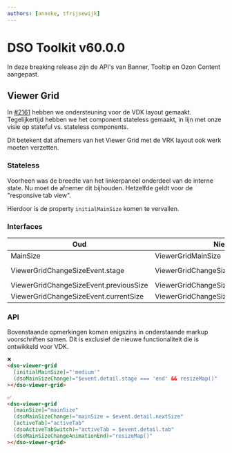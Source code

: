 ```yaml
---
authors: [anneke, tfrijsewijk]
---
```


# DSO Toolkit v60.0.0

In deze breaking release zijn de API's van Banner, Tooltip en Ozon Content aangepast.

## Viewer Grid

In [#2161](https://github.com/dso-toolkit/dso-toolkit/issues/2161) hebben we ondersteuning voor de VDK layout gemaakt. Tegelijkertijd hebben we het component stateless gemaakt, in lijn met onze visie op stateful vs. stateless components.

Dit betekent dat afnemers van het Viewer Grid met de VRK layout ook werk moeten verzetten.

### Stateless

Voorheen was de breedte van het linkerpaneel onderdeel van de interne state. Nu moet de afnemer dit bijhouden. Hetzelfde geldt voor de "responsive tab view".

Hierdoor is de property `initialMainSize` komen te vervallen.

### Interfaces

| Oud                                    | Nieuw                                 | Opmerkingen                                                                                                        |
| -------------------------------------- | ------------------------------------- | ------------------------------------------------------------------------------------------------------------------ |
| MainSize                               | ViewerGridMainSize                    |                                                                                                                    |
| ViewerGridChangeSizeEvent.stage        | ViewerGridChangeSizeAnimationEndEvent | Deze property is verplaatst naar een eigen event `DsoViewerGridCustomEvent<ViewerGridChangeSizeAnimationEndEvent>` |
| ViewerGridChangeSizeEvent.previousSize | ViewerGridChangeSizeEvent.currentSize |                                                                                                                    |
| ViewerGridChangeSizeEvent.currentSize  | ViewerGridChangeSizeEvent.nextSize    |                                                                                                                    |

### API

Bovenstaande opmerkingen komen enigszins in onderstaande markup voorschriften samen. Dit is exclusief de nieuwe functionaliteit die is ontwikkeld voor VDK.

```html
❌
<dso-viewer-grid
  [initialMainSize]="'medium'"
  (dsoMainSizeChange)="$event.detail.stage === 'end' && resizeMap()"
></dso-viewer-grid>

✅
<dso-viewer-grid
  [mainSize]="mainSize"
  (dsoMainSizeChange)="mainSize = $event.detail.nextSize"
  [activeTab]="activeTab"
  (dsoActiveTabSwitch)="activeTab = $event.detail.tab"
  (dsoMainSizeChangeAnimationEnd)="resizeMap()"
></dso-viewer-grid>
```
